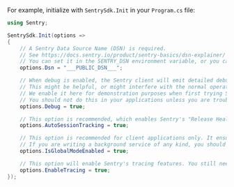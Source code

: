 For example, initialize with `SentrySdk.Init` in your `Program.cs` file:

```csharp
using Sentry;

SentrySdk.Init(options =>
{
    // A Sentry Data Source Name (DSN) is required.
    // See https://docs.sentry.io/product/sentry-basics/dsn-explainer/
    // You can set it in the SENTRY_DSN environment variable, or you can set it in code here.
    options.Dsn = "___PUBLIC_DSN___";

    // When debug is enabled, the Sentry client will emit detailed debugging information to the console.
    // This might be helpful, or might interfere with the normal operation of your application.
    // We enable it here for demonstration purposes when first trying Sentry.
    // You should not do this in your applications unless you are troubleshooting issues with Sentry.
    options.Debug = true;

    // This option is recommended, which enables Sentry's "Release Health" feature.
    options.AutoSessionTracking = true;

    // This option is recommended for client applications only. It ensures all threads use the same global scope.
    // If you are writing a background service of any kind, you should remove this.
    options.IsGlobalModeEnabled = true;

    // This option will enable Sentry's tracing features. You still need to start transactions and spans.
    options.EnableTracing = true;
});
```

<PlatformContent includePath="getting-started-confignote" />
